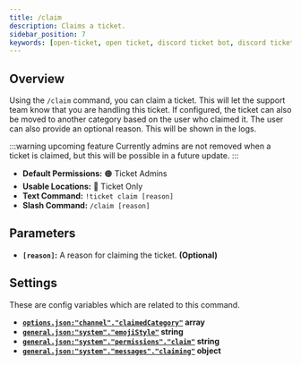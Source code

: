 ```yaml
---
title: /claim
description: Claims a ticket.
sidebar_position: 7
keywords: [open-ticket, open ticket, discord ticket bot, discord ticket bot, reference, command]
---
```

<head>
    <link rel="apple-touch-icon" href="/img/logo_vertical.png"/>
</head>

<FlexHorizontal>
    <ScaleImage src="/img/docs-v4/commands/ticket-claim.png" alt="Example of the /claim command." size="50%"></ScaleImage>
</FlexHorizontal>

## Overview
Using the `/claim` command, you can claim a ticket. This will let the support team know that you are handling this ticket.
If configured, the ticket can also be moved to another category based on the user who claimed it.
The user can also provide an optional reason. This will be shown in the logs.

:::warning upcoming feature
Currently admins are not removed when a ticket is claimed, but this will be possible in a future update.
:::

- **Default Permissions:** 🟠 Ticket Admins
- **Usable Locations:** 🔴 Ticket Only
- **Text Command:** `!ticket claim [reason]`
- **Slash Command:** `/claim [reason]`

## Parameters
- **`[reason]`:** A reason for claiming the ticket. **<C color="green">(Optional)</C>**

## Settings
These are config variables which are related to this command.
- **[`options.json:"channel"."claimedCategory"`](../config/options.mdx#ticket-channel) <M color="pink">array</M>**
- **[`general.json:"system"."emojiStyle"`](../config/general.mdx#system-emoji-style) <M color="blue">string</M>**
- **[`general.json:"system"."permissions"."claim"`](../config/general.mdx#system-permissions) <M color="blue">string</M>**
- **[`general.json:"system"."messages"."claiming"`](../config/general.mdx#system-messages) <M color="cyan">object</M>**